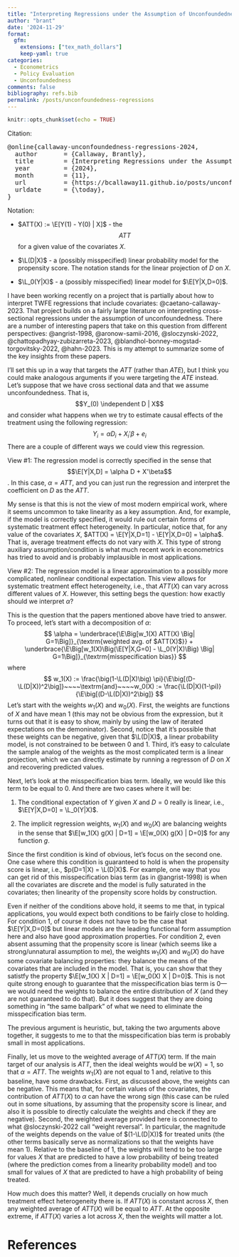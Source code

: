 ```yaml
---
title: "Interpreting Regressions under the Assumption of Unconfoundedness"
author: "brant"
date: '2024-11-29'
format:
  gfm:
    extensions: ["tex_math_dollars"]
    keep-yaml: true
categories:
  - Econometrics
  - Policy Evaluation
  - Unconfoundedness
comments: false
bibliography: refs.bib
permalink: /posts/unconfoundedness-regressions
---
```


$$\newcommand{\E}{\mathbb{E}}$$
$$\newcommand{\indicator}[1]{ \mathbf{1}\{#1\} }$$
$$\newcommand{\L}{\mathrm{L}}$$
$$\renewcommand{\P}{\mathrm{P}}$$
$$\newcommand{\independent}{{\perp\!\!\!\perp}}$$

```r
knitr::opts_chunk$set(echo = TRUE)
```

::: {.citation}

[Citation:]{.citation}

<pre>
@online{callaway-unconfoundedness-regressions-2024,
  author       = {Callaway, Brantly},
  title        = {Interpreting Regressions under the Assumption of Unconfoundedness},
  year         = {2024},
  month        = {11},
  url          = {https://bcallaway11.github.io/posts/unconfoundedness-regressions},
  urldate      = {\today},
}
</pre>

:::

::: {.notation}

[Notation:]{.notation}

* $ATT(X) := \E[Y(1) - Y(0) | X]$ - the $$ATT$$ for a given value of the covariates $X$.

* $\L(D|X)$ - a (possibly misspecified) linear probability model for the propensity score.  The notation stands for the linear projection of $D$ on $X$.

* $\L_0(Y|X)$ - a (possibly misspecified) linear model for $\E[Y|X,D=0]$.
:::

I have been working recently on a project that is partially about how to interpret TWFE regressions that include covariates: @caetano-callaway-2023.  That project builds on a fairly large literature on interpreting cross-sectional regressions under the assumption of unconfoundedness.  There are a number of interesting papers that take on this question from different perspectives: @angrist-1998, @aronow-samii-2016, @sloczynski-2022, @chattopadhyay-zubizarreta-2023, @blandhol-bonney-mogstad-torgovitsky-2022, @hahn-2023.  This is my attempt to summarize some of the key insights from these papers.

I'll set this up in a way that targets the $ATT$ (rather than $ATE$), but I think you could make analogous arguments if you were targeting the $ATE$ instead.  Let's suppose that we have cross sectional data and that we assume unconfoundedness.  That is,
$$Y_(0) \independent D | X$$
and consider what happens when we try to estimate causal effects of the treatment using the following regression:
$$Y_i = \alpha D_i + X_i'\beta + e_i$$
There are a couple of different ways we could view this regression.

[View #1: ]{.alert} The regression model is correctly specified in the sense that $$\E[Y|X,D] = \alpha D + X'\beta$$.  In this case, $\alpha=ATT$, and you can just run the regression and interpret the coefficient on $D$ as the $ATT$.

My sense is that this is not the view of most modern empirical work, where it seems uncommon to take linearity as a key assumption.  And, for example, if the model is correctly specified, it would rule out certain forms of systematic treatment effect heterogeneity.  In particular, notice that, for any value of the covariates $X$, $ATT(X) = \E[Y|X,D=1] - \E[Y|X,D=0] = \alpha$. That is, average treatment effects do not vary with $X$.  This type of strong auxiliary assumption/condition is what much recent work in econometrics has tried to avoid and is probably implausible in most applications.

[View #2: ]{.alert} The regression model is a linear approximation to a possibly more complicated, nonlinear conditional expectation.  This view allows for systematic treatment effect heterogeneity, i.e., that $ATT(X)$ can vary across different values of $X$.  However, this setting begs the question: how exactly should we interpret $\alpha$?

This is the question that the papers mentioned above have tried to answer.  To proceed, let's start with a decomposition of $\alpha$:
$$ \alpha = \underbrace{\E\Big[w_1(X) ATT(X) \Big| G=1\Big]}_{\textrm{weighted avg. of $ATT(X)$}} + \underbrace{\E\Big[w_1(X)\Big(\E[Y|X,G=0] - \L_0(Y|X)\Big) \Big| G=1\Big]}_{\textrm{misspecification bias}} $$
where
$$ w_1(X) := \frac{\big(1-\L(D|X)\big) \pi}{\E\big[(D-\L(D|X))^2\big]}~~~~\textrm{and}~~~~w_0(X) := \frac{\L(D|X)(1-\pi)}{\E\big[(D-\L(D|X))^2\big]} $$
Let's start with the [weights]{.alert-blue} $w_1(X)$ and $w_0(X)$.  First, the weights are functions of $X$ and have mean 1 (this may not be obvious from the expression, but it turns out that it is easy to show, mainly by using the law of iterated expectations on the demoninator).  Second, notice that it's possible that these weights can be negative, given that $\L(D|X)$, a linear probability model, is not constrained to be between 0 and 1.  Third, it's easy to calculate the sample analog of the weights as the most complicated term is a linear projection, which we can directly estimate by running a regresson of $D$ on $X$ and recovering predicted values.

Next, let's look at the [misspecification bias]{.alert-blue} term.  Ideally, we would like this term to be equal to 0.  And there are two cases where it will be:

1. The conditional expectation of $Y$ given $X$ and $D=0$ really is linear, i.e., $\E[Y|X,D=0] = \L_0(Y|X)$.

2. The implicit regression weights, $w_1(X)$ and $w_0(X)$ are balancing weights in the sense that $\E[w_1(X) g(X) | D=1] = \E[w_0(X) g(X) | D=0]$ for any function $g$.

Since the first condition is kind of obvious, let's focus on the second one.  One case where this condition is guaranteed to hold is when the propensity score is linear, i.e., $p(D=1|X) = \L(D|X)$.  For example, one way that you can get rid of this misspecification bias term (as in @angrist-1998) is when all the covariates are discrete and the model is fully saturated in the covariates; then linearity of the propensity score holds by construction.

Even if neither of the conditions above hold, it seems to me that, in typical applications, you would expect both conditions to be fairly close to holding.  For condition 1, of course it does not have to be the case that $\E[Y|X,D=0]$ but linear models are the leading functional form assumption here and also have good approximation properties.  For condition 2, even absent assuming that the propensity score is linear (which seems like a strong/unnatural assumption to me), the weights $w_1(X)$ and $w_0(X)$ do have some covariate balancing properties: they balance the means of the covariates that are included in the model.  That is, you can show that they satistfy the property $\E[w_1(X) X | D=1] = \E[w_0(X) X | D=0]$.  This is not quite strong enough to guarantee that the misspecification bias term is 0---we would need the weights to balance the entire distribution of $X$ (and they are not guaranteed to do that).  But it does suggest that they are doing something in "the same ballpark" of what we need to eliminate the misspecification bias term.

The previous argument is heuristic, but, taking the two arguments above together, it suggests to me to that the misspecification bias term is probably small in most applications.

Finally, let us move to the [weighted average of $ATT(X)$]{.alert-blue} term.  If the main target of our analysis is $ATT$, then the ideal weights would be $w(X)=1$, so that $\alpha = ATT$.  The weights $w_1(X)$ are not equal to 1 and, relative to this baseline, have some drawbacks.  First, as discussed above, the weights can be negative.  This means that, for certain values of the covariates, the contribution of $ATT(X)$ to $\alpha$ can have the wrong sign (this case can be ruled out in some situations, by assuming that the propensity score is linear, and also it is possible to directly calculate the weights and check if they are negative).  Second, the weighted average provided here is connected to what @sloczynski-2022 call "weight reversal".  In particular, the magnitude of the weights depends on the value of $(1-\L(D|X))$ for treated units (the other terms basically serve as normalizations so that the weights have mean 1).  Relative to the baseline of 1, the weights will tend to be too large for values $X$ that are predicted to have a low probability of being treated (where the prediction comes from a linearity probability model) and too small for values of $X$ that are predicted to have a high probability of being treated.

How much does this matter?  Well, it depends crucially on how much treatment effect heterogeneity there is.  If $ATT(X)$ is constant across $X$, then any weighted average of $ATT(X)$ will be equal to $ATT$. At the opposite extreme, if $ATT(X)$ varies a lot across $X$, then the weights will matter a lot.

# References